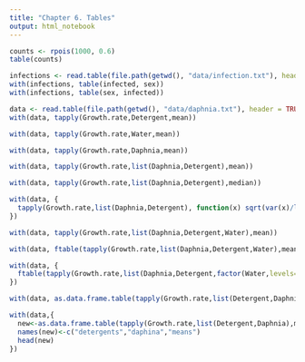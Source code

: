 ```yaml
---
title: "Chapter 6. Tables"
output: html_notebook
---
```

```r
counts <- rpois(1000, 0.6)
table(counts)
```

```r
infections <- read.table(file.path(getwd(), "data/infection.txt"), header = TRUE)
with(infections, table(infected, sex))
with(infections, table(sex, infected))
```

```r
data <- read.table(file.path(getwd(), "data/daphnia.txt"), header = TRUE)
with(data, tapply(Growth.rate,Detergent,mean))
```
```r
with(data, tapply(Growth.rate,Water,mean))
```
```r
with(data, tapply(Growth.rate,Daphnia,mean))
```
```r
with(data, tapply(Growth.rate,list(Daphnia,Detergent),mean))
```
```r
with(data, tapply(Growth.rate,list(Daphnia,Detergent),median))
```
```r
with(data, {
  tapply(Growth.rate,list(Daphnia,Detergent), function(x) sqrt(var(x)/length(x)))
})
```
```r
with(data, tapply(Growth.rate,list(Daphnia,Detergent,Water),mean))
```
```r
with(data, ftable(tapply(Growth.rate,list(Daphnia,Detergent,Water),mean)))
```
```r
with(data, {
  ftable(tapply(Growth.rate,list(Daphnia,Detergent,factor(Water,levels=c("Wear","Tyne"))),mean))
})
```
```r
with(data, as.data.frame.table(tapply(Growth.rate,list(Detergent,Daphnia),mean)))
```
```r
with(data,{
  new<-as.data.frame.table(tapply(Growth.rate,list(Detergent,Daphnia),mean))
  names(new)<-c("detergents","daphina","means")
  head(new)
})
```

